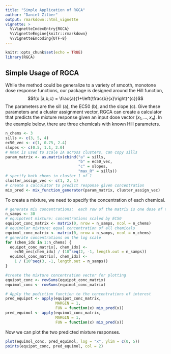 ```yaml
---
title: "Simple Application of RGCA"
author: "Daniel Zilber"
output: rmarkdown::html_vignette
vignette: >
  %\VignetteIndexEntry{RGCA}
  %\VignetteEngine{knitr::rmarkdown}
  %\VignetteEncoding{UTF-8}
---
```


```r
knitr::opts_chunk$set(echo = TRUE)
library(RGCA)
```

## Simple Usage of RGCA

While the method could be generalize to a variety of smooth, monotone dose response functions, our package is designed around the Hill function,
$$f(x |a,b,c) =
\frac{a}{1+\left(\frac{b}{x}\right)^{c}}$$
The parameters are the sill (a), the EC50 (b), and the slope (c). Give these parameters and a cluster assignment vector, RGCA can create a calculator that predicts the mixture response given an input dose vector $(x_1,...,x_n)$. In the example below, there are three chemicals with known Hill parameters.

```r
n_chems <- 3
sills <- c(3, 5, 4)
ec50_vec <- c(1, 0.75, 2.4)
slopes <- c(0.5, 1.1, 2.0)
# Rmax is used to scale IA across clusters, can copy sills
param_matrix <- as.matrix(cbind("a" = sills,
                                "b" = ec50_vec,
                                "c" = slopes,
                                "max_R" = sills))
# specify both chems in cluster 1 of 1
cluster_assign_vec <- c(1, 2, 1)
# create a calculator to predict response given concentration
mix_pred <- mix_function_generator(param_matrix, cluster_assign_vec)
```

To create a mixture, we need to specify the concentration of each chemical.

```r
# generate mix concentrations:  each row of the matrix is one dose of the mix
n_samps <- 30
# equipotent mixture: concentrations scaled by EC50
equipot_conc_matrix <- matrix(0, nrow = n_samps, ncol = n_chems)
# equimolar mixture: equal concentration of all chemicals
equimol_conc_matrix <- matrix(0, nrow = n_samps, ncol = n_chems)
# generate concentrations on the log scale
for (chem_idx in 1:n_chems) {
  equipot_conc_matrix[, chem_idx] <-
    ec50_vec[chem_idx] / (10^seq(2, -1, length.out = n_samps))
  equimol_conc_matrix[, chem_idx] <-
    1 / (10^seq(3, -1, length.out = n_samps))
}

#create the mixture concentration vector for plotting
equipot_conc <- rowSums(equipot_conc_matrix)
equimol_conc <- rowSums(equimol_conc_matrix)

# Apply the pediction function to the concentrations of interest
pred_equipot <- apply(equipot_conc_matrix,
                      MARGIN = 1,
                      FUN = function(x) mix_pred(x))
pred_equimol <- apply(equimol_conc_matrix,
                      MARGIN = 1,
                      FUN = function(x) mix_pred(x))

```

Now we can plot the two predicted mixture responses.


```r
plot(equimol_conc, pred_equimol, log = "x", ylim = c(0, 5))
points(equipot_conc, pred_equimol, col = 2)
```

